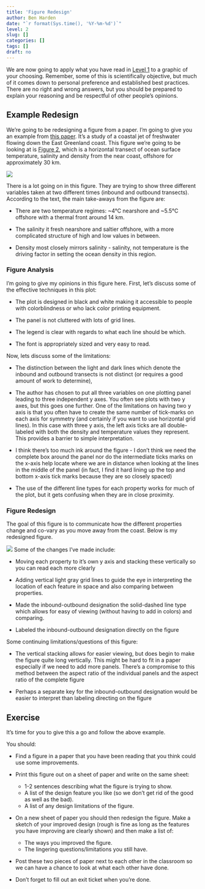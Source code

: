 ```yaml
---
title: 'Figure Redesign'
author: Ben Harden
date: "`r format(Sys.time(), '%Y-%m-%d')`"
level: 2
slug: []
categories: []
tags: []
draft: no
---
```


We are now going to apply what you have read in [Level 1](../level-1) to a graphic of your choosing. Remember, some of this is scientifically objective, but much of it comes down to personal preference and established best practices. There are no right and wrong answers, but you should be prepared to explain your reasoning and be respectful of other people's opinions.

## Example Redesign

We're going to be redesigning a figure from a paper. I'm going to give you an example from [this paper](https://agupubs.onlinelibrary.wiley.com/doi/full/10.1029/2001JC000935). It's a study of a coastal jet of freshwater flowing down the East Greenland coast. This figure we're going to be looking at is [Figure 2](https://agupubs.onlinelibrary.wiley.com/doi/full/10.1029/2001JC000935#jgrc8772-fig-0002), which is a horizontal transect of ocean surface temperature, salinity and density from the near coast, offshore for approximately 30 km.

![](example-figure-bacon2002.png)

There is a lot going on in this figure. They are trying to show three different variables taken at two different times (inbound and outbound transects). According to the text, the main take-aways from the figure are:

* There are two temperature regimes: ~4°C nearshore and ~5.5°C offshore with a thermal front around 14 km. 

* The salinity it fresh nearshore and saltier offshore, with a more complicated structure of high and low values in between.

* Density most closely mirrors salinity - salinity, not temperature is the driving factor in setting the ocean density in this region.

### Figure Analysis

I'm going to give my opinions in this figure here. First, let's discuss some of the effective techniques in this plot:

* The plot is designed in black and white making it accessible to people with colorblindness or who lack color printing equipment.

* The panel is not cluttered with lots of grid lines.

* The legend is clear with regards to what each line should be which.

* The font is appropriately sized and very easy to read.

Now, lets discuss some of the limitations:

* The distinction between the light and dark lines which denote the inbound and outbound transects is not distinct (or requires a good amount of work to determine),

* The author has chosen to put all three variables on one plotting panel leading to three independent y axes. You often see plots with two y axes, but this goes one further. One of the limitations on having two y axis is that you often have to create the same number of tick-marks on each axis for symmetry (and certainly if you want to use horizontal grid lines). In this case with three y axis, the left axis ticks are all double-labeled with both the density and temperature values they represent. This provides a barrier to simple interpretation.

* I think there's too much ink around the figure - I don't think we need the complete box around the panel nor do the intermediate ticks marks on the x-axis help locate where we are in distance when looking at the lines in the middle of the panel (in fact, I find it hard lining up the top and bottom x-axis tick marks because they are so closely spaced)

* The use of the different line types for each property works for much of the plot, but it gets confusing when they are in close proximity.

### Figure Redesign

The goal of this figure is to communicate how the different properties change and co-vary as you move away from the coast. Below is my redesigned figure.

![](figure_redesign.png)
Some of the changes I've made include:

* Moving each property to it's own y axis and stacking these vertically so you can read each more clearly

* Adding vertical light gray grid lines to guide the eye in interpreting the location of each feature in space and also comparing between properties.

* Made the inbound-outbound designation the solid-dashed line type which allows for easy of viewing (without having to add in colors) and comparing.

* Labeled the inbound-outbound designation directly on the figure

Some continuing limitations/questions of this figure:

* The vertical stacking allows for easier viewing, but does begin to make the figure quite long vertically. This might be hard to fit in a paper especially if we need to add more panels. There's a compromise to this method between the aspect ratio of the individual panels and the aspect ratio of the complete figure

* Perhaps a separate key for the inbound-outbound designation would be easier to interpret than labeling directing on the figure

## Exercise

It's time for you to give this a go and follow the above example.

You should:

* Find a figure in a paper that you have been reading that you think could use some improvements.

* Print this figure out on a sheet of paper and write on the same sheet: 
  * 1-2 sentences describing what the figure is trying to show.
  * A list of the design feature you like (so we don't get rid of the good as well as the bad).
  * A list of any design limitations of the figure.
  
* On a new sheet of paper you should then redesign the figure. Make a sketch of your improved design (rough is fine as long as the features you have improving are clearly shown) and then make a list of:
  * The ways you improved the figure.
  * The lingering questions/limitations you still have.

* Post these two pieces of paper next to each other in the classroom so we can have a chance to look at what each other have done. 

* Don't forget to fill out an exit ticket when you're done.
